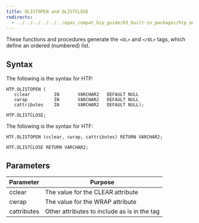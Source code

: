 ```yaml
---
title: OLISTOPEN and OLISTCLOSE
redirects:
  - ../../../../../../epas_compat_bip_guide/03_built-in_packages/htp_and_htf/olistopen_and_olistclose #generated for docs/epas/reorg-role-use-case-mode
---
```


These functions and procedures generate the `<OL>` and `</OL>` tags, which define an ordered (numbered) list.

## Syntax

The following is the syntax for HTP:

```
HTP.OLISTOPEN (
   cclear         IN       VARCHAR2   DEFAULT NULL
   cwrap          IN       VARCHAR2   DEFAULT NULL
   cattributes    IN       VARCHAR2   DEFAULT NULL);

HTP.OLISTCLOSE;
```

The following is the syntax for HTF:

```
HTF.OLISTOPEN (cclear, cwrap, cattributes) RETURN VARCHAR2;

HTF.OLISTCLOSE RETURN VARCHAR2;
```

## Parameters

| Parameter | Purpose  |
| --------- | -------- |
| cclear | The value for the CLEAR attribute |
| cwrap | The value for the WRAP attribute |
| cattributes | Other attributes to include as is in the tag |

